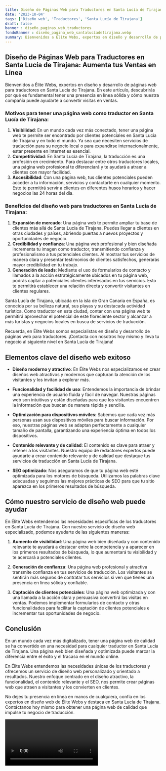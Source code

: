 ```yaml
---
title: Diseño de Páginas Web para Traductores en Santa Lucía de Tirajana
date: '2023-10-04'
tags: ['Diseño web', 'Traductores', 'Santa Lucía de Tirajana']
draft: false
banner : diseño_paginas_web_traductores
fondoBanner : diseño_pagina_web_santalucíadetirajana.webp
summary: Bienvenidos a Élite Webs, expertos en diseño y desarrollo de páginas web para traductores en Santa Lucía de Tirajana. En este artículo, descubrirás por qué es fundamental tener una presencia en línea sólida y cómo nuestra compañía puede ayudarte a convertir visitas en ventas.
---
```


## Diseño de Páginas Web para Traductores en Santa Lucía de Tirajana: Aumenta tus Ventas en Línea

Bienvenidos a Élite Webs, expertos en diseño y desarrollo de páginas web para traductores en Santa Lucía de Tirajana. En este artículo, descubrirás por qué es fundamental tener una presencia en línea sólida y cómo nuestra compañía puede ayudarte a convertir visitas en ventas.

### Motivos para tener una página web como traductor en Santa Lucía de Tirajana:

1. **Visibilidad**: En un mundo cada vez más conectado, tener una página web te permite ser encontrado por clientes potenciales en Santa Lucía de Tirajana y en todo el mundo. Ya sea que necesiten servicios de traducción para su negocio local o para expandirse internacionalmente, estar presente en Internet es esencial.
2. **Competitividad**: En Santa Lucía de Tirajana, la traducción es una profesión en crecimiento. Para destacar entre otros traductores locales, una página web profesional te diferenciará y te ayudará a atraer a clientes con mayor facilidad.
3. **Accesibilidad**: Con una página web, tus clientes potenciales pueden acceder a tu información, servicios y contactarte en cualquier momento. Esto te permitirá servir a clientes en diferentes husos horarios y hacer negocios las 24 horas del día.

### Beneficios del diseño web para traductores en Santa Lucía de Tirajana:

1. **Expansión de mercado**: Una página web te permite ampliar tu base de clientes más allá de Santa Lucía de Tirajana. Puedes llegar a clientes en otras ciudades y países, abriendo puertas a nuevos proyectos y oportunidades de negocio.
2. **Credibilidad y confianza**: Una página web profesional y bien diseñada incrementa tu imagen como traductor, transmitiendo confianza y profesionalismo a tus potenciales clientes. Al mostrar tus servicios de manera clara y presentar testimonios de clientes satisfechos, generarás mayor credibilidad en tu trabajo.
3. **Generación de leads**: Mediante el uso de formularios de contacto y llamados a la acción estratégicamente ubicados en tu página web, podrás captar a potenciales clientes interesados en tus servicios. Esto te permitirá establecer una relación directa y convertir visitantes en clientes regulares.

Santa Lucía de Tirajana, ubicada en la isla de Gran Canaria en España, es conocida por su belleza natural, sus playas y su destacada actividad turística. Como traductor en esta ciudad, contar con una página web te permitirá aprovechar el potencial de este floreciente sector y alcanzar a más turistas y negocios locales en busca de servicios de traducción.

Recuerda, en Élite Webs somos especialistas en diseño y desarrollo de páginas web para traductores. ¡Contacta con nosotros hoy mismo y lleva tu negocio al siguiente nivel en Santa Lucía de Tirajana!

<GifSeo />

<Cta />

## Elementos clave del diseño web exitoso

- **Diseño moderno y atractivo**: En Élite Webs nos especializamos en crear diseños web atractivos y modernos que capturan la atención de los visitantes y los invitan a explorar más.

- **Funcionalidad y facilidad de uso**: Entendemos la importancia de brindar una experiencia de usuario fluida y fácil de navegar. Nuestras páginas web son intuitivas y están diseñadas para que los visitantes encuentren la información que buscan de manera rápida y sencilla.

- **Optimización para dispositivos móviles**: Sabemos que cada vez más personas usan sus dispositivos móviles para buscar información. Por eso, nuestras páginas web se adaptan perfectamente a cualquier tamaño de pantalla, garantizando una experiencia óptima en todos los dispositivos.

- **Contenido relevante y de calidad**: El contenido es clave para atraer y retener a los visitantes. Nuestro equipo de redactores expertos puede ayudarte a crear contenido relevante y de calidad que destaque tus servicios de traducción en Santa Lucía de Tirajana.

- **SEO optimizado**: Nos aseguramos de que tu página web esté optimizada para los motores de búsqueda. Utilizamos las palabras clave adecuadas y seguimos las mejores prácticas de SEO para que tu sitio aparezca en los primeros resultados de búsqueda.

## Cómo nuestro servicio de diseño web puede ayudar

En Élite Webs entendemos las necesidades específicas de los traductores en Santa Lucía de Tirajana. Con nuestro servicio de diseño web especializado, podemos ayudarte de las siguientes maneras:

1. **Aumento de visibilidad**: Una página web bien diseñada y con contenido relevante te ayudará a destacar entre la competencia y a aparecer en los primeros resultados de búsqueda, lo que aumentará tu visibilidad y te acercará a potenciales clientes.

2. **Generación de confianza**: Una página web profesional y atractiva transmite confianza en tus servicios de traducción. Los visitantes se sentirán más seguros de contratar tus servicios si ven que tienes una presencia en línea sólida y confiable.

3. **Captación de clientes potenciales**: Una página web optimizada y con una llamada a la acción clara y persuasiva convertirá las visitas en ventas. Podemos implementar formularios de contacto y otras funcionalidades para facilitar la captación de clientes potenciales e incrementar tus oportunidades de negocio.

## Conclusión

En un mundo cada vez más digitalizado, tener una página web de calidad se ha convertido en una necesidad para cualquier traductor en Santa Lucía de Tirajana. Una página web bien diseñada y optimizada puede marcar la diferencia entre el éxito y el fracaso en el mundo online.

En Élite Webs entendemos las necesidades únicas de los traductores y ofrecemos un servicio de diseño web personalizado y orientado a resultados. Nuestro enfoque centrado en el diseño atractivo, la funcionalidad, el contenido relevante y el SEO, nos permite crear páginas web que atraen a visitantes y los convierten en clientes.

No dejes tu presencia en línea en manos de cualquiera, confía en los expertos en diseño web de Élite Webs y destaca en Santa Lucía de Tirajana. Contáctanos hoy mismo para obtener una página web de calidad que impulse tu negocio de traducción.

<Video />

<CtaBot job='Traductores' city='Santa Lucía de Tirajana'/>

<Gmaps query='Santa Lucía de Tirajana+españa+maps' />